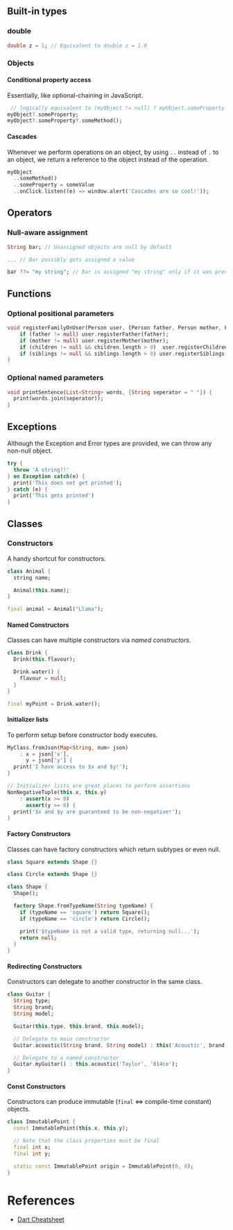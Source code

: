 ## Built-in types

### double

```dart
double z = 1; // Equivalent to double z = 1.0
```

### Objects

#### Conditional property access

Essentially, like optional-chaining in JavaScript.

```dart
 // logically equivalent to (myObject != null) ? myObject.someProperty : null
myObject?.someProperty;
myObject?.someProperty?.someMethod();
```

#### Cascades

Whenever we perform operations on an object, by using `..` instead of `.` to an object,
we return a reference to the object instead of the operation.

```dart
myObject
  ..someMethod()
  ..someProperty = someValue
  ..onClick.listen((e) => window.alert('Cascades are so cool!'));
```

## Operators

### Null-aware assignment

```dart
String bar; // Unassigned objects are null by default

... // Bar possibly gets assigned a value

bar ??= "my string"; // Bar is assigned "my string" only if it was previous null
```

## Functions

### Optional positional parameters

```dart
void registerFamilyOnUser(Person user, [Person father, Person mother, Person[] children, Person[] siblings]) {
    if (father != null) user.registerFather(father);
    if (mother != null) user.registerMother(mother);
    if (children != null && children.length > 0)  user.registerChildren(children);
    if (siblings != null && siblings.length > 0) user.registerSiblings(siblings);
}
```

### Optional named parameters

```dart
void printSentence(List<String> words, {String seperator = " "}) {
  print(words.join(seperator));
}
```

## Exceptions

Although the Exception and Error types are provided, we can throw any non-null object.

```dart
try {
  throw 'A string?!'
} on Exception catch(e) {
  print('This does not get printed');
} catch (e) {
  print('This gets printed')
}
```

## Classes

### Constructors

A handy shortcut for constructors.

```dart
class Animal {
  string name;

  Animal(this.name);
}

final animal = Animal("Llama");
```

#### Named Constructors

Classes can have multiple constructors via _named constructors_.

```dart
class Drink {
  Drink(this.flavour);

  Drink.water() {
    flavour = null;
  }
}

final myPoint = Drink.water();
```

#### Initializer lists

To perform setup before constructor body executes.

```dart
MyClass.fromJson(Map<String, num> json)
    : x = json['x'],
      y = json['y'] {
  print('I have access to $x and $y!');
}

// Initializer lists are great places to perform assertions
NonNegativeTuple(this.x, this.y)
    : assert(x >= 0)
      assert(y >= 0) {
  print('$x and $y are guaranteed to be non-negative!');
}
```

#### Factory Constructors

Classes can have factory constructors which return subtypes or even null.

```dart
class Square extends Shape {}

class Circle extends Shape {}

class Shape {
  Shape();

  factory Shape.fromTypeName(String typeName) {
    if (typeName == 'square') return Square();
    if (typeName == 'circle') return Circle();

    print('$typeName is not a valid type, returning null...');
    return null;
  }
}
```

#### Redirecting Constructors

Constructors can delegate to another constructor in the same class.

```dart
class Guitar {
  String type;
  String brand;
  String model;

  Guitar(this.type, this.brand, this.model);

  // Delegate to main constructor
  Guitar.acoustic(String brand, String model) : this('Acoustic', brand, model);

  // Delegate to a named constructor
  Guitar.myGuitar() : this.acoustic('Taylor', '814ce');
}
```

#### Const Constructors

Constructors can produce immutable (`final` <=> compile-time constant) objects.

```dart
class ImmutablePoint {
  const ImmutablePoint(this.x, this.y);

  // Note that the class properties must be final
  final int x;
  final int y;

  static const ImmutablePoint origin = ImmutablePoint(0, 0);
}
```

# References

- [Dart Cheatsheet](https://dart.dev/codelabs/dart-cheatsheet)
